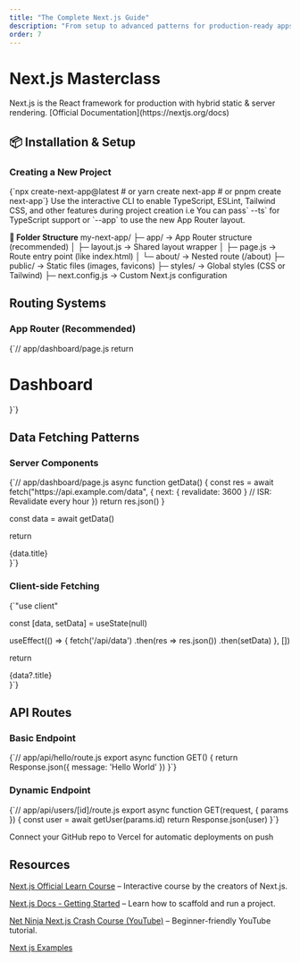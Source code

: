 ```yaml
---
title: "The Complete Next.js Guide"
description: "From setup to advanced patterns for production-ready apps"
order: 7
---
```


# Next.js Masterclass

<ProTip >
  Next.js is the React framework for production with hybrid static & server rendering. [Official Documentation](https://nextjs.org/docs)
</ProTip>

## 📦 Installation & Setup

### Creating a New Project

<CodeBlock language="md">
{`npx create-next-app@latest
# or
yarn create next-app
# or
pnpm create next-app`}
</CodeBlock>

<Callout type="info">
 Use the interactive CLI to enable TypeScript, ESLint, Tailwind CSS, and other features during project creation
i.e You can pass` --ts` for TypeScript support or `--app` to use the new App Router layout.
</Callout>


**📁 Folder Structure**
<FileStructure>
my-next-app/
├─ app/             → App Router structure (recommended)
│  ├─ layout.js     → Shared layout wrapper
│  ├─ page.js       → Route entry point (like index.html)
│  └─ about/        → Nested route (/about)
├─ public/          → Static files (images, favicons)
├─ styles/          → Global styles (CSS or Tailwind)
├─ next.config.js   → Custom Next.js configuration
</FileStructure>


## Routing Systems

### App Router (Recommended)

<CodeBlock language="jsx">
{`// app/dashboard/page.js
  return <h1>Dashboard</h1>
}`}
</CodeBlock>

<NextjsTable/>

## Data Fetching Patterns
### Server Components
<CodeBlock language="jsx">
{`// app/dashboard/page.js
async function getData() {
  const res = await fetch("https://api.example.com/data", {
    next: { revalidate: 3600 } // ISR: Revalidate every hour
  })
  return res.json()
}

  const data = await getData()
  
  return <div>{data.title}</div>
}`}
</CodeBlock>

### Client-side Fetching

<CodeBlock language="jsx">
{`"use client"


  const [data, setData] = useState(null)
  
  useEffect(() => {
    fetch('/api/data')
      .then(res => res.json())
      .then(setData)
  }, [])
  
  return <div>{data?.title}</div>
}`}
</CodeBlock>

## API Routes

### Basic Endpoint

<CodeBlock language="jsx">
{`// app/api/hello/route.js
export async function GET() {
  return Response.json({ message: 'Hello World' })
}`}
</CodeBlock>

### Dynamic Endpoint

<CodeBlock language="jsx">
{`// app/api/users/[id]/route.js
export async function GET(request, { params }) {
  const user = await getUser(params.id)
  return Response.json(user)
}`}
</CodeBlock>

<ProTip> Connect your GitHub repo to Vercel for automatic deployments on push </ProTip>

## Resources

[Next.js Official Learn Course](https://nextjs.org/learn) – Interactive course by the creators of Next.js.

[Next.js Docs - Getting Started](https://nextjs.org/docs/getting-started) – Learn how to scaffold and run a project.

[Net Ninja Next.js Crash Course (YouTube)](https://www.youtube.com/watch?v=1WmNXEVia8I) – Beginner-friendly YouTube tutorial.

[Next js Examples](https://github.com/vercel/next.js/tree/canary/examples)